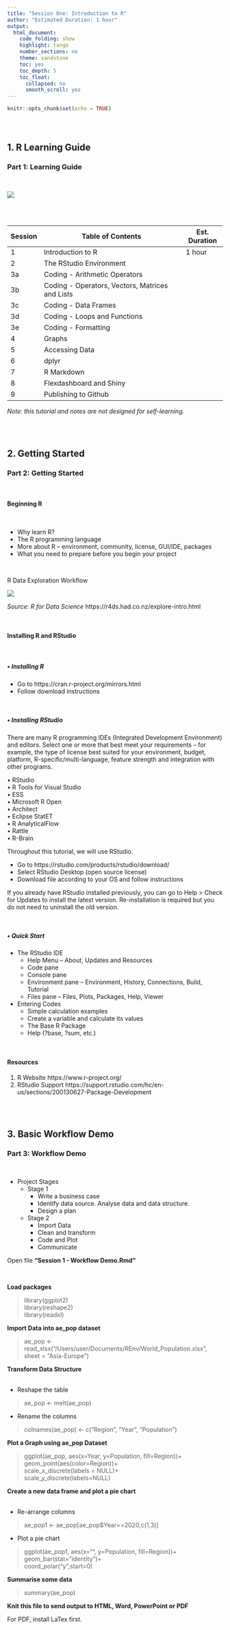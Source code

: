 ```yaml
---
title: "Session One: Introduction to R"
author: "Estimated Duration: 1 hour"
output:
  html_document: 
    code_folding: show
    highlight: tango
    number_sections: no
    theme: sandstone
    toc: yes
    toc_depth: 5
    toc_float:
      collapsed: no
      smooth_scroll: yes
---
```


```r
knitr::opts_chunk$set(echo = TRUE)
```
<br>

# {.tabset}

## 1. R Learning Guide

### __Part 1: Learning Guide__

<br>

![](/cloud/project/images/RTutorial/RTutorial_01_Learning_Guide.png)

<br>
<br>

Session | Table of Contents                               | Est. Duration 
------- | ----------------------------------------------- | -------------
1       | Introduction to R                               | 1 hour
2       | The RStudio Environment                         | 
3a      | Coding - Arithmetic Operators                   |
3b      | Coding - Operators, Vectors, Matrices and Lists |
3c      | Coding - Data Frames                            |
3d      | Coding - Loops and Functions                    |
3e      | Coding - Formatting                             |
4       | Graphs                                          |
5       | Accessing Data                                  |
6       | dplyr                                           |
7       | R Markdown                                      |
8       | Flexdashboard and Shiny                         |
9       | Publishing to Github                            |


_Note: this tutorial and notes are not designed for self-learning._

<br>
<br>


## 2. Getting Started

### __Part 2: Getting Started__

<br>

#### Beginning R

<br>

*	Why learn R?
*	The R programming language
*	More about R – environment, community, license, GUI/IDE, packages
* What you need to prepare before you begin your project

<br>

R Data Exploration Workflow

![](/cloud/project/images/RTutorial/RTutorial_01_Data_Exploration_Workflow.png)

_Source: R for Data Science_ https://r4ds.had.co.nz/explore-intro.html

<br>

#### Installing R and RStudio

<br>

##### • Installing R

*	Go to https://cran.r-project.org/mirrors.html
*	Follow download instructions

<br>

##### • Installing RStudio

There are many R programming IDEs (Integrated Development Environment) and editors. Select one or more that best meet your requirements – for example, the type of license best suited for your environment, budget, platform, R-specific/multi-language, feature strength and integration with other programs.  

• RStudio  
• R Tools for Visual Studio  
• ESS  
• Microsoft R Open  
• Architect  
• Eclipse StatET  
• R AnalyticalFlow  
• Rattle  
• R-Brain  

Throughout this tutorial, we will use RStudio.

*	Go to https://rstudio.com/products/rstudio/download/
*	Select RStudio Desktop (open source license)
*	Download file according to your OS and follow instructions

If you already have RStudio installed previously, you can go to Help > Check for Updates to install the latest version. Re-installation is required but you do not need to uninstall the old version.

<br>

##### • Quick Start


* The RStudio IDE
  + Help Menu – About, Updates and Resources
  +	Code pane
  +	Console pane
  +	Environment pane – Environment, History, Connections, Build, Tutorial
  +	Files pane – Files, Plots, Packages, Help, Viewer

* Entering Codes
  +	Simple calculation examples
  +	Create a variable and calculate its values
  +	The Base R Package
  +	Help (?base, ?sum, etc.)

<br>

#### Resources

1.	R Website https://www.r-project.org/  
2.	RStudio Support https://support.rstudio.com/hc/en-us/sections/200130627-Package-Development

<br>
<br>

## 3. Basic Workflow Demo

### __Part 3: Workflow Demo__

<br>

* Project Stages
  + Stage 1
    + Write a business case
    + Identify data source. Analyse data and data structure.
    + Design a plan
  + Stage 2
    + Import Data
    + Clean and transform
    + Code and Plot
    + Communicate

Open file __"Session 1 - Workflow Demo.Rmd"__  

<br>

__Load packages__  

> library(ggplot2)  
library(reshape2)  
library(readxl)  

__Import Data into ae_pop dataset__  

> ae_pop <- read_xlsx("/Users/user/Documents/REnv/World_Population.xlsx",  
                      sheet = "Asia-Europe")  

__Transform Data Structure__  
<br>

* Reshape the table  

> ae_pop <- melt(ae_pop)

* Rename the columns  

> colnames(ae_pop) <- c("Region", "Year", "Population")

__Plot a Graph using ae_pop Dataset__  

>ggplot(ae_pop, aes(x=Year, y=Population, fill=Region))+  
        geom_point(aes(color=Region))+  
        scale_x_discrete(labels = NULL)+  
        scale_y_discrete(labels=NULL)  

__Create a new data frame and plot a pie chart__  
<br>

* Re-arrange columns  

> ae_pop1 <- ae_pop[ae_pop$Year==2020,c(1,3)]

* Plot a pie chart  

>ggplot(ae_pop1, aes(x="", y=Population, fill=Region))+  
  geom_bar(stat="identity")+  
  coord_polar("y",start=0)  

__Summarise some data__  

> summary(ae_pop)  

__Knit this file to send output to HTML, Word, PowerPoint or PDF__  

For PDF, install LaTex first.    

<br>
<br>